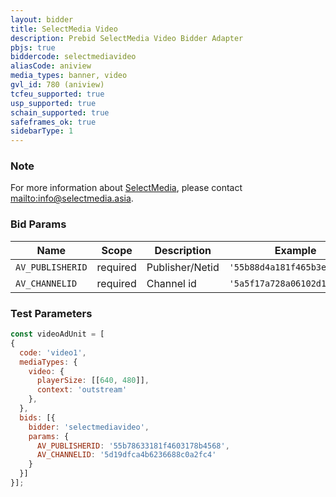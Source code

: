 ```yaml
---
layout: bidder
title: SelectMedia Video
description: Prebid SelectMedia Video Bidder Adapter
pbjs: true
biddercode: selectmediavideo
aliasCode: aniview
media_types: banner, video
gvl_id: 780 (aniview)
tcfeu_supported: true
usp_supported: true
schain_supported: true
safeframes_ok: true
sidebarType: 1
---
```


### Note

For more information about [SelectMedia](https://www.selectmedia.asia/), please contact [mailto:info@selectmedia.asia](info@selectmedia.asia).

### Bid Params


| Name             | Scope    | Description      | Example                      | Type     |
|------------------|----------|------------------|------------------------------|----------|
| `AV_PUBLISHERID` | required | Publisher/Netid  | `'55b88d4a181f465b3e8b4567'` | `string` |
| `AV_CHANNELID`   | required | Channel id       | `'5a5f17a728a06102d14c2718'` | `string` |

### Test Parameters

```javascript
const videoAdUnit = [
{
  code: 'video1',
  mediaTypes: {
    video: {
      playerSize: [[640, 480]],
      context: 'outstream'
    },
  },
  bids: [{
    bidder: 'selectmediavideo',
    params: {
      AV_PUBLISHERID: '55b78633181f4603178b4568',
      AV_CHANNELID: '5d19dfca4b6236688c0a2fc4'
    }
  }]
}];
```
